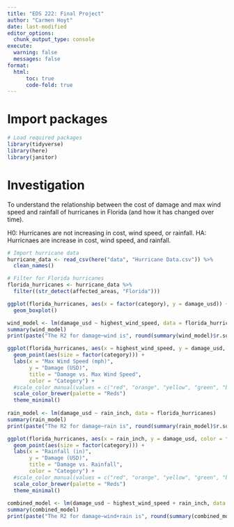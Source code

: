 ```yaml
---
title: "EDS 222: Final Project"
author: "Carmen Hoyt"
date: last-modified
editor_options: 
  chunk_output_type: console
execute:
  warning: false
  messages: false
format:
  html:
      toc: true
      code-fold: true
---
```


# Import packages
```r
# Load required packages
library(tidyverse)
library(here)
library(janitor)
```

# Investigation

To understand the relationship between the cost of damage and max wind speed and rainfall of hurricanes in Florida (and how it has changed over time).

H0: Hurricanes are not increasing in cost, wind speed, or rainfall.
HA: Hurricnaes are increase in cost, wind speed, and rainfall. 

```r
# Import hurricane data
hurricane_data <- read_csv(here("data", "Hurricane Data.csv")) %>%
  clean_names()

# Filter for Florida hurricanes
florida_hurricanes <- hurricane_data %>%
  filter((str_detect(affected_areas, "Florida")))
```

```r
ggplot(florida_hurricanes, aes(x = factor(category), y = damage_usd)) +
  geom_boxplot()

wind_model <- lm(damage_usd ~ highest_wind_speed, data = florida_hurricanes)
summary(wind_model)
print(paste("The R2 for damage~wind is", round(summary(wind_model)$r.squared, 2)))

ggplot(florida_hurricanes, aes(x = highest_wind_speed, y = damage_usd, color = factor(category))) +
  geom_point(aes(size = factor(category))) +
  labs(x = "Max Wind Speed (mph)",
       y = "Damage (USD)",
       title = "Damage vs. Max Wind Speed",
       color = "Category") +
  #scale_color_manual(values = c("red", "orange", "yellow", "green", "blue", "purple")) +
  scale_color_brewer(palette = "Reds")
  theme_minimal()
  
rain_model <- lm(damage_usd ~ rain_inch, data = florida_hurricanes)
summary(rain_model)
print(paste("The R2 for damage~rain is", round(summary(rain_model)$r.squared, 2)))

ggplot(florida_hurricanes, aes(x = rain_inch, y = damage_usd, color = factor(category))) +
  geom_point(aes(size = factor(category))) +
  labs(x = "Rainfall (in)",
       y = "Damage (USD)",
       title = "Damage vs. Rainfall",
       color = "Category") +
  #scale_color_manual(values = c("red", "orange", "yellow", "green", "blue", "purple")) +
  scale_color_brewer(palette = "Reds")
  theme_minimal()
  
combined_model <- lm(damage_usd ~ highest_wind_speed + rain_inch, data = florida_hurricanes)
summary(combined_model)
print(paste("The R2 for damage~wind+rain is", round(summary(combined_model)$adj.r.squared, 2)))


```


